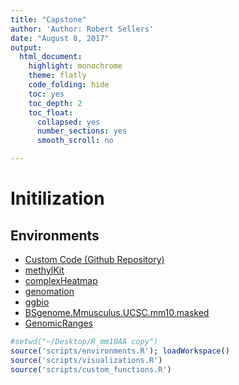 ```yaml
---
title: "Capstone"
author: 'Author: Robert Sellers'
date: "August 8, 2017"
output:
  html_document:
    highlight: monochrome
    theme: flatly
    code_folding: hide
    toc: yes
    toc_depth: 2
    toc_float:
      collapsed: yes
      number_sections: yes
      smooth_scroll: no

---
```


# Initilization

## Environments

+ [Custom Code (Github Repository)](https://github.com/RobertSellers/R_mm10AA)
+ [methylKit](https://bioconductor.org/packages/release/bioc/html/methylKit.html)
+ [complexHeatmap](https://bioconductor.org/packages/release/bioc/html/ComplexHeatmap.html)
+ [genomation](https://bioconductor.org/packages/release/bioc/html/ComplexHeatmap.html)
+ [ggbio](https://bioconductor.org/packages/release/bioc/html/ggbio.html)
+ [BSgenome.Mmusculus.UCSC.mm10.masked](https://bioconductor.org/packages/release/data/annotation/html/BSgenome.Mmusculus.UCSC.mm10.masked.html)
+ [GenomicRanges](https://bioconductor.org/packages/release/bioc/html/GenomicRanges.html)

```r
#setwd("~/Desktop/R_mm10AA copy")
source('scripts/environments.R'); loadWorkspace()
source('scripts/visualizations.R')
source('scripts/custom_functions.R')
```
